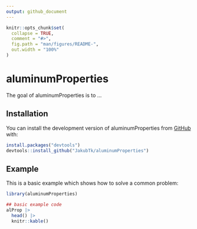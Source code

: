 ```yaml
---
output: github_document
---
```


<!-- README.md is generated from README.Rmd. Please edit that file -->

```r
knitr::opts_chunk$set(
  collapse = TRUE,
  comment = "#>",
  fig.path = "man/figures/README-",
  out.width = "100%"
)
```

# aluminumProperties

<!-- badges: start -->
<!-- badges: end -->

The goal of aluminumProperties is to ...

## Installation

You can install the development version of aluminumProperties from [GitHub](https://github.com/) with:

``` r
install.packages("devtools")
devtools::install_github("JakubTk/aluminumProperties")
```

## Example

This is a basic example which shows how to solve a common problem:

```r
library(aluminumProperties)

## basic example code
alProp |> 
  head() |> 
  knitr::kable()
```
